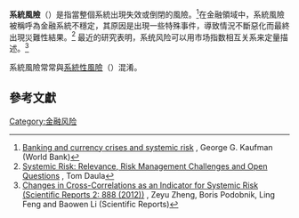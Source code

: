 {{NoteTA
|G1=Econimics
}}
{{Financial risk types}}
'''系統風險'''（{{lang-en|'''Systemic risk'''}}）是指當整個系統出現失效或倒閉的風險。<ref name="Kaufman">[http://www1.worldbank.org/economicpolicy/managing%20volatility/contagion/documents/3qep2.pdf Banking and currency crises and systemic risk] {{Wayback|url=http://www1.worldbank.org/economicpolicy/managing%20volatility/contagion/documents/3qep2.pdf |date=20031006100654 }}, George G. Kaufman (World Bank)</ref>在金融領域中，系統風險被稱呼為金融系統不穩定，其原因是出現一些特殊事件，導致情況不斷惡化而最終出現災難性結果。<ref name="Tom">
[https://www.newyorkfed.org/registration/research/risk/Daula_slides.ppt Systemic Risk: Relevance, Risk Management Challenges and Open Questions] {{webarchive|url=https://web.archive.org/web/20090305000018/https://www.newyorkfed.org/registration/research/risk/Daula_slides.ppt |date=2009-03-05 }}, Tom Daula</ref> 最近的研究表明，系统风险可以用市场指数相互关系来定量描述。<ref name="zheng">[http://www.nature.com/srep/2012/121126/srep00888/full/srep00888.html  Changes in Cross-Correlations as an Indicator for Systemic Risk  (Scientific Reports 2: 888 (2012))] {{Wayback|url=http://www.nature.com/srep/2012/121126/srep00888/full/srep00888.html |date=20130615143917 }}, Zeyu Zheng, Boris Podobnik, Ling Feng and Baowen Li (Scientific Reports)</ref>

系統風險常常與[[系統性風險|系統性風險]]（{{lang-en|'''Systematic risk'''}}）混淆。

== 參考文獻 ==
<references />
{{Financial risk}}
{{econ-stub}}

[[Category:金融风险|Category:金融风险]]